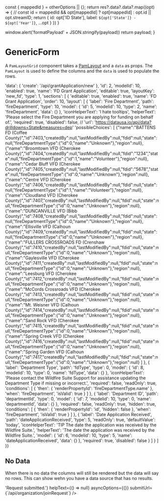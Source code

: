 
  const { mappedId } = otherOptions || {};
  return res?.data?.data?.map((opt) => {
    // const id = mappedId && opt[mappedId] ? opt[mappedId] : opt.id || opt.streamID;
    return { id: opt['ID State'], label: `${opt['State']} - ${opt['Year']}`, ...opt }
  })
}

<Meta title="Form/GenericForm" component={GenericForm} />

  window.alert('formatPayload' + JSON.stringify(payload))
  return payload;
}


# GenericForm

A `PamLayoutGrid` component takes a [PamLayout](/?path=/dataStructures/pamLayout) and a `data` as props. The `PamLayout` is used to define the columns and the `data` is used to populate the rows.

  'data': {
    'create': '/api/grantApplication/new'
  },
  'id': 2,
  'modelId': 10,
  'enabled': true,
  'name': 'FD Grant Application',
  'editable': true,
  'layoutKey': 'new_fd',
  'type': 1,
  'sections': [
    {
      'editable': true,
      'enabled': true,
      'name': 'FD Grant Application',
      'order': 10,
      'layout': [
        {
          'label': 'Fire Department',
          'path': 'fireDepartment',
          'type': 10,
          'model': {
            'id': 5,
            'modelid': 10,
            'type': 2,
            'name': 'fireDepartment',
            'data': {}
          },
          'iconHelperText': 'I hate tooltips',
          'helperText': 'Please select the Fire Department you are applying for funding on behalf of.',
          'required': true,
          'disabled': false,
          // 'url': 'https://datausa.io/api/data?drilldowns=State&measures=dep'
          'possibleChoices': [
            {"name":"BATTENS FD (Coffee County)","id":7403,"createdBy":null,"lastModifiedBy":null,"fdid":null,"state":null,"fireDepartmentType":{"id":0,"name":"Unknown"},"region":null},{"name":"Broomtown VFD (Cherokee County)","id":7404,"createdBy":null,"lastModifiedBy":null,"fdid":"1234","state":null,"fireDepartmentType":{"id":1,"name":"Volunteer"},"region":null},{"name":"Cedar Bluff VFD (Cherokee County)","id":7405,"createdBy":null,"lastModifiedBy":null,"fdid":"5678","state":null,"fireDepartmentType":{"id":0,"name":"Unknown"},"region":null},{"name":"Centre VFD (Cherokee County)","id":7406,"createdBy":null,"lastModifiedBy":null,"fdid":null,"state":null,"fireDepartmentType":{"id":1,"name":"Volunteer"},"region":null},{"name":"Cloudland VFD (Cherokee County)","id":7407,"createdBy":null,"lastModifiedBy":null,"fdid":null,"state":null,"fireDepartmentType":{"id":0,"name":"Unknown"},"region":null},{"name":"DUNCANVILLE VFD (Bibb County)","id":7408,"createdBy":null,"lastModifiedBy":null,"fdid":null,"state":null,"fireDepartmentType":{"id":0,"name":"Unknown"},"region":null},{"name":"Ellisville VFD (Calhoun County)","id":7409,"createdBy":null,"lastModifiedBy":null,"fdid":null,"state":null,"fireDepartmentType":{"id":0,"name":"Unknown"},"region":null},{"name":"FULLERS CROSSROADS FD (Crenshaw County)","id":7410,"createdBy":null,"lastModifiedBy":null,"fdid":null,"state":null,"fireDepartmentType":{"id":0,"name":"Unknown"},"region":null},{"name":"Gaylesville VFD (Cherokee County)","id":7411,"createdBy":null,"lastModifiedBy":null,"fdid":null,"state":null,"fireDepartmentType":{"id":0,"name":"Unknown"},"region":null},{"name":"Leesburg VFD (Cherokee County)","id":7412,"createdBy":null,"lastModifiedBy":null,"fdid":null,"state":null,"fireDepartmentType":{"id":0,"name":"Unknown"},"region":null},{"name":"McCords Crossroads VFD (Cherokee County)","id":7413,"createdBy":null,"lastModifiedBy":null,"fdid":null,"state":null,"fireDepartmentType":{"id":0,"name":"Unknown"},"region":null},{"name":"Mt. Weisner VFD (Calhoun County)","id":7414,"createdBy":null,"lastModifiedBy":null,"fdid":null,"state":null,"fireDepartmentType":{"id":0,"name":"Unknown"},"region":null},{"name":"Sand Rock VFD (Cherokee County)","id":7415,"createdBy":null,"lastModifiedBy":null,"fdid":null,"state":null,"fireDepartmentType":{"id":0,"name":"Unknown"},"region":null},{"name":"Spring Creek VFD (Cherokee County)","id":7416,"createdBy":null,"lastModifiedBy":null,"fdid":null,"state":null,"fireDepartmentType":{"id":0,"name":"Unknown"},"region":null},{"name":"Spring Garden VFD (Calhoun County)","id":7417,"createdBy":null,"lastModifiedBy":null,"fdid":null,"state":null,"fireDepartmentType":{"id":0,"name":"Unknown"},"region":null}
            ]
        },
        {
          'label': 'Department Type',
          'path': 'fdType',
          'type': 0,
          'model': {
            'id': 8,
            'modelid': 10,
            'type': 0,
            'name': 'fdType',
            'data': {}
          },
          'iconHelperText': 'Please contact the Wildfire Suite Support for assistance updating the Department Type if missing or incorrect.',
          'required': false,
          'readOnly': true,
          'conditions': [
            {
              'then': {
                'renderPropertyId': 'fireDepartmentType.name'
              },
              'when': 'fireDepartment',
              'isValid': true
            }
          ]
        },
        {
          'label': 'Department ID',
          'path': 'departmentId',
          'type': 0,
          'model': {
            'id': 7,
            'modelid': 10,
            'type': 0,
            'name': 'departmentId',
            'data': {}
          },
          'required': false,
          'readOnly': true,
          'hidden': true,
          'conditions': [
            {
              'then': {
                'renderPropertyId': 'id',
                'hidden': false
              },
              'when': 'fireDepartment',
              'isValid': true
            }
          ]
        },
        {
          'label': 'Date Application Received',
          'path': 'dateApplicationReceived',
          'type': 5,
          'readOnly': true,
          'defaultValue': 'today',
          'iconHelperText': 'TIP The date the application was received by the Wildfire Suite.',
          'helperText': 'The date the application was received by the Wildfire Suite.',
          'model': {
            'id': 6,
            'modelid': 10,
            'type': 5,
            'name': 'dateApplicationReceived',
            'data': {}
          },
          'required': true,
          'disabled': false
        }
      ]
    }
  ]
}}

## No Data

When there is no data the columns will still be rendered but the data will say no rows. This can show wehn you have a data source that has no results.

<Canvas>
  <Story name="No Data">
  <Router>
    <GenericForm
        layoutOptions={layout}
        domainUrl={""}
        successUrl="/"
        cancelUrl="/"
        formatPayload={formatPayload}
        iconOptions={{color:'secondary', style:{fontSize: 20, top: 2, position: 'relative'}}}
        twoColumn={true}
        alternatingCols={false}
        headerTitle="Request Access"
        unitLabel="Organization Access Request"
        formatSubmitMessage={() => 'Request submitted.'}
        helpText={() => null}
        asyncOptions={{}}
        submitUrl={`/api/organization/joinRequest`}
      />
    </Router>
  </Story>
</Canvas>